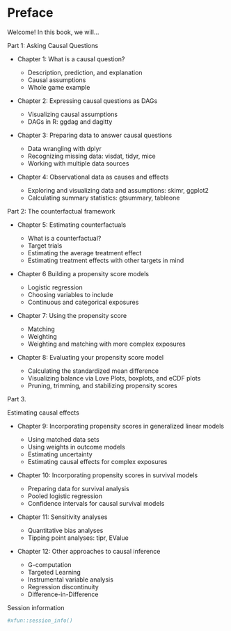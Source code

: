 # Preface {.unnumbered}

Welcome!
In this book, we will...

Part 1: Asking Causal Questions

-   Chapter 1: What is a causal question?

    -   Description, prediction, and explanation\
    -   Causal assumptions\
    -   Whole game example

-   Chapter 2: Expressing causal questions as DAGs

    -   Visualizing causal assumptions\
    -   DAGs in R: ggdag and dagitty

-   Chapter 3: Preparing data to answer causal questions

    -   Data wrangling with dplyr\
    -   Recognizing missing data: visdat, tidyr, mice\
    -   Working with multiple data sources

-   Chapter 4: Observational data as causes and effects

    -   Exploring and visualizing data and assumptions: skimr, ggplot2\
    -   Calculating summary statistics: gtsummary, tableone

Part 2: The counterfactual framework

-   Chapter 5: Estimating counterfactuals

    -   What is a counterfactual?\
    -   Target trials\
    -   Estimating the average treatment effect\
    -   Estimating treatment effects with other targets in mind

-   Chapter 6 Building a propensity score models

    -   Logistic regression\
    -   Choosing variables to include\
    -   Continuous and categorical exposures

-   Chapter 7: Using the propensity score

    -   Matching\
    -   Weighting\
    -   Weighting and matching with more complex exposures

-   Chapter 8: Evaluating your propensity score model

    -   Calculating the standardized mean difference\
    -   Visualizing balance via Love Plots, boxplots, and eCDF plots\
    -   Pruning, trimming, and stabilizing propensity scores

Part 3.

Estimating causal effects

-   Chapter 9: Incorporating propensity scores in generalized linear models

    -   Using matched data sets\
    -   Using weights in outcome models\
    -   Estimating uncertainty\
    -   Estimating causal effects for complex exposures

-   Chapter 10: Incorporating propensity scores in survival models

    -   Preparing data for survival analysis\
    -   Pooled logistic regression\
    -   Confidence intervals for causal survival models

-   Chapter 11: Sensitivity analyses

    -   Quantitative bias analyses\
    -   Tipping point analyses: tipr, EValue

-   Chapter 12: Other approaches to causal inference

    -   G-computation\
    -   Targeted Learning\
    -   Instrumental variable analysis\
    -   Regression discontinuity\
    -   Difference-in-Difference

Session information

```r
#xfun::session_info()
```
